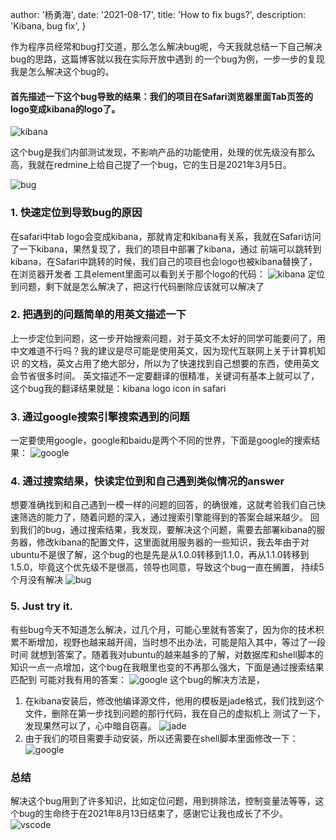 
  author: '杨勇海',
  date: '2021-08-17',
  title: 'How to fix bugs?',
  description:
    'Kibana, bug fix',
}



作为程序员经常和bug打交道，那么怎么解决bug呢，今天我就总结一下自己解决bug的思路，这篇博客就以我在实际开放中遇到
的一个bug为例，一步一步的复现我是怎么解决这个bug的。

#### 首先描述一下这个bug导致的结果：我们的项目在Safari浏览器里面Tab页签的logo变成kibana的logo了。

![kibana](/images/kibana/kibana.png)

这个bug是我们内部测试发现，不影响产品的功能使用，处理的优先级没有那么高，我就在redmine上给自己提了一个bug，它的生日是2021年3月5日。

![bug](/images/kibana/redmine.png)

### 1. 快速定位到导致bug的原因
在safari中tab logo会变成kibana，那就肯定和kibana有关系，我就在Safari访问了一下kibana，果然复现了，我们的项目中部署了kibana，通过
前端可以跳转到kibana，在Safari中跳转的时候，我们自己的项目也会logo也被kibana替换了，在浏览器开发者
工具element里面可以看到关于那个logo的代码：
![kibana](/images/kibana/kibana_element.png)
定位到问题，剩下就是怎么解决了，把这行代码删除应该就可以解决了
### 2. 把遇到的问题简单的用英文描述一下
上一步定位到问题，这一步开始搜索问题，对于英文不太好的同学可能要问了，用中文难道不行吗？我的建议是尽可能是使用英文，因为现代互联网上关于计算机知识
的文档，英文占用了绝大部分，所以为了快速找到自己想要的东西，使用英文会节省很多时间。
英文描述不一定要翻译的很精准，关键词有基本上就可以了，这个bug我的翻译结果就是：kibana logo icon in safari

### 3. 通过google搜索引擎搜索遇到的问题
一定要使用google，google和baidu是两个不同的世界，下面是google的搜索结果：
![google](/images/kibana/google.png)

### 4. 通过搜索结果，快读定位到和自己遇到类似情况的answer
想要准确找到和自己遇到一模一样的问题的回答，的确很难，这就考验我们自己快速筛选的能力了，随着问题的深入，通过搜索引擎能得到的答案会越来越少。
回到我们的bug，通过搜索结果，我发现，要解决这个问题，需要去部署kibana的服务器，修改kibana的配置文件，这里面就用服务器的一些知识，我去年由于对
ubuntu不是很了解，这个bug的也是先是从1.0.0转移到1.1.0，再从1.1.0转移到1.5.0，毕竟这个优先级不是很高，领导也同意，导致这个bug一直在搁置，
持续5个月没有解决
![bug](/images/kibana/redmine1.png)
### 5. Just try it.
有些bug今天不知道怎么解决，过几个月，可能心里就有答案了，因为你的技术积累不断增加，视野也越来越开阔，当时想不出办法，可能是陷入其中，等过了一段时间
就想到答案了。随着我对ubuntu的越来越多的了解，对数据库和shell脚本的知识一点一点增加，这个bug在我眼里也变的不再那么强大，下面是通过搜索结果匹配到
可能对我有用的答案：
![google](/images/kibana/google1.png)
这个bug的解决方法是，
1. 在kibana安装后，修改他编译源文件，他用的模板是jade格式，我们找到这个文件，删除在第一步找到问题的那行代码，我在自己的虚拟机上
测试了一下，发现果然可以了，心中暗自窃喜。
![jade](/images/kibana/jada1.png)
2. 由于我们的项目需要手动安装，所以还需要在shell脚本里面修改一下：
![google](/images/kibana/setup.png)

### 总结
解决这个bug用到了许多知识，比如定位问题，用到排除法，控制变量法等等，这个bug的生命终于在2021年8月13日结束了，感谢它让我也成长了不少。
![vscode](/images/kibana/vscode.png)